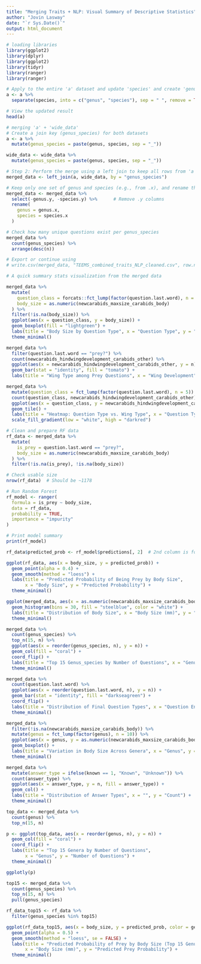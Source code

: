 ```yaml
---
title: "Merging Traits + NLP: Visual Summary of Descriptive Statistics"
author: "Jovin Lasway"
date: "`r Sys.Date()`"
output: html_document
---
```


```r
# loading libraries
library(ggplot2)
library(dplyr)
library(ggplot2)
library(tidyr)
library(ranger)
library(ranger)
```


```r
# Apply to the entire 'a' dataset and update 'species' and create 'genus'
a <- a %>%
  separate(species, into = c("genus", "species"), sep = " ", remove = TRUE)

# View the updated result
head(a)

# merging 'a' + 'wide_data'
# Create a join key (genus_species) for both datasets
a <- a %>%
  mutate(genus_species = paste(genus, species, sep = "_"))

wide_data <- wide_data %>%
  mutate(genus_species = paste(genus, species, sep = "_"))

# Step 2: Perform the merge using a left join to keep all rows from 'a'
merged_data <- left_join(a, wide_data, by = "genus_species")

# Keep only one set of genus and species (e.g., from .x), and rename them
merged_data <- merged_data %>%
  select(-genus.y, -species.y) %>%      # Remove .y columns
  rename(
    genus = genus.x,
    species = species.x
  )

# Check how many unique questions exist per genus_species
merged_data %>%
  count(genus_species) %>%
  arrange(desc(n))

# Export or continue using
# write.csv(merged_data, "TEEMS_combined_traits_NLP_cleaned.csv", row.names = FALSE)

```



```r

# A quick summary stats visualization from the merged data

merged_data %>%
  mutate(
    question_class = forcats::fct_lump(factor(question.last.word), n = 5),
    body_size = as.numeric(newcarabids_maxsize_carabids_body)
  ) %>%
  filter(!is.na(body_size)) %>%
  ggplot(aes(x = question_class, y = body_size)) +
  geom_boxplot(fill = "lightgreen") +
  labs(title = "Body Size by Question Type", x = "Question Type", y = "Body Size") +
  theme_minimal()
```



```r
merged_data %>%
  filter(question.last.word == "prey?") %>%
  count(newcarabids_hindwingdevelopment_carabids_other) %>%
  ggplot(aes(x = newcarabids_hindwingdevelopment_carabids_other, y = n)) +
  geom_bar(stat = "identity", fill = "tomato") +
  labs(title = "Wing Type among Prey Questions", x = "Wing Development", y = "Count")
```



```r
merged_data %>%
  mutate(question_class = fct_lump(factor(question.last.word), n = 5)) %>%
  count(question_class, newcarabids_hindwingdevelopment_carabids_other) %>%
  ggplot(aes(x = question_class, y = newcarabids_hindwingdevelopment_carabids_other, fill = n)) +
  geom_tile() +
  labs(title = "Heatmap: Question Type vs. Wing Type", x = "Question Type", y = "Wing Development") +
  scale_fill_gradient(low = "white", high = "darkred")
```
```r

# Clean and prepare RF data
rf_data <- merged_data %>%
  mutate(
    is_prey = question.last.word == "prey?",
    body_size = as.numeric(newcarabids_maxsize_carabids_body)
  ) %>%
  filter(!is.na(is_prey), !is.na(body_size))

# Check usable size
nrow(rf_data)  # Should be ~1178

# Run Random Forest
rf_model <- ranger(
  formula = is_prey ~ body_size,
  data = rf_data,
  probability = TRUE,
  importance = "impurity"
)

# Print model summary
print(rf_model)

rf_data$predicted_prob <- rf_model$predictions[, 2]  # 2nd column is for class "TRUE"
```

```r
ggplot(rf_data, aes(x = body_size, y = predicted_prob)) +
  geom_point(alpha = 0.4) +
  geom_smooth(method = "loess") +
  labs(title = "Predicted Probability of Being Prey by Body Size",
       x = "Body Size", y = "Predicted Probability") +
  theme_minimal()

```

```r
ggplot(merged_data, aes(x = as.numeric(newcarabids_maxsize_carabids_body))) +
  geom_histogram(bins = 30, fill = "steelblue", color = "white") +
  labs(title = "Distribution of Body Size", x = "Body Size (mm)", y = "Count") +
  theme_minimal()

```

```r
merged_data %>%
  count(genus_species) %>%
  top_n(15, n) %>%
  ggplot(aes(x = reorder(genus_species, n), y = n)) +
  geom_col(fill = "coral") +
  coord_flip() +
  labs(title = "Top 15 Genus_species by Number of Questions", x = "Genus_Species", y = "Number of Questions") +
  theme_minimal()
```

```r
merged_data %>%
  count(question.last.word) %>%
  ggplot(aes(x = reorder(question.last.word, n), y = n)) +
  geom_bar(stat = "identity", fill = "darkseagreen") +
  coord_flip() +
  labs(title = "Distribution of Final Question Types", x = "Question Ending", y = "Frequency") +
  theme_minimal()

```

```r
merged_data %>%
  filter(!is.na(newcarabids_maxsize_carabids_body)) %>%
  mutate(genus = fct_lump(factor(genus), n = 10)) %>%
  ggplot(aes(x = genus, y = as.numeric(newcarabids_maxsize_carabids_body))) +
  geom_boxplot() +
  labs(title = "Variation in Body Size Across Genera", x = "Genus", y = "Body Size") +
  theme_minimal()

```

```r
merged_data %>%
  mutate(answer_type = ifelse(known == 1, "Known", "Unknown")) %>%
  count(answer_type) %>%
  ggplot(aes(x = answer_type, y = n, fill = answer_type)) +
  geom_col() +
  labs(title = "Distribution of Answer Types", x = "", y = "Count") +
  theme_minimal()

```

```r
top_data <- merged_data %>%
  count(genus) %>%
  top_n(15, n)

p <- ggplot(top_data, aes(x = reorder(genus, n), y = n)) +
  geom_col(fill = "coral") +
  coord_flip() +
  labs(title = "Top 15 Genera by Number of Questions",
       x = "Genus", y = "Number of Questions") +
  theme_minimal()

ggplotly(p)

```

```r
top15 <- merged_data %>%
  count(genus_species) %>%
  top_n(15, n) %>%
  pull(genus_species)

rf_data_top15 <- rf_data %>%
  filter(genus_species %in% top15)

ggplot(rf_data_top15, aes(x = body_size, y = predicted_prob, color = genus_species)) +
  geom_point(alpha = 0.5) +
  geom_smooth(method = "loess", se = FALSE) +
  labs(title = "Predicted Probability of Prey by Body Size (Top 15 Genus_Species)",
       x = "Body Size (mm)", y = "Predicted Prey Probability") +
  theme_minimal()

```
